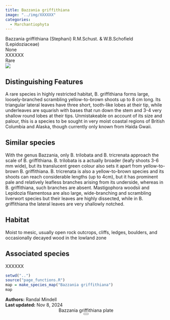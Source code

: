```yaml
---
title: Bazzania griffithiana
image: "../img/XXXXXX"
categories:
  - Marchantiophyta
---
```


<div class="info-panel">
 <div class="info-top">
  <div class="taxon-scientific"><span class="taxon-name">Bazzania griffithiana</span> <span class="taxon-authority">(Stephani) R.M.Schust. &amp; W.B.Schofield</span> <span class="taxon-family">(Lepidoziaceae)</span></div>
  <div class="taxon-common">None</div>
 </div>
 <div class="info-bottom">
  <div class="taxon-qnd">XXXXXX</div>
  <div class="taxon-abundance">Rare</div>
 </div>
</div>
<div class="imerss-content-frame">
 <div class="imerss-image-header">
  <div class="imerss-image-holder imerss-column-left" data-toggle="tooltip" style="background-image: url(../img/XXXXXX)" title="XXXXXX">
  </div>

  <div class="imerss-image-holder imerss-column-right" data-toggle="tooltip" style="background-image: url(../img/XXXXXX)" title="XXXXXX">
  </div>
 
 </div>
 <div class="imerss-content-lower">
  <div class="imerss-column-left">
  <div class="tab-microscope" data-micromodal-trigger="modal-plate">
  <img src="../img/bryo guide microscope.png"/>
  </div>

<h2>Distinguishing Features</h2>

A rare species in highly restricted habitat, B. griffithiana forms large, loosely-branched scrambling yellow-to-brown shoots up to 8 cm long. Its triangular lateral leaves have three short, tooth-like lobes at their tip, while underleaves are squarish with bases that run down the stem and 3-4 very shallow round lobes at their tips. Unmistakeable on account of its size and palour, this is a species to be sought in very moist coastal regions of British Columbia and Alaska, though currently only known from Haida Gwaii. 

<h2>Similar species</h2>

With the genus Bazzania, only B. trilobata and B. tricrenata approach the scale of B. griffithiana. B. trilobata is a actually broader (leafy shoots 3-6 mm wide), but its translucent green colour also sets it apart from yellow-to-brown B. griffithiana. B. tricrenata is also a yellow-to-brown species and its shoots can reach considerable lengths (up to 4cm), but it has prominent pale and relatively leafless branches arising from its underside, whereas in B. griffithiana, such branches are absent. Mastigophora woodsii and Lepidozia filamentosa are also large, wide-branching and scrambling liverwort species but their leaves are highly dissected, while in B. griffithiana the lateral leaves are very shallowly notched. 

<h2>Habitat</h2>

Moist to mesic, usually open rock outcrops, cliffs, ledges, boulders, and occasionally decayed wood in the lowland zone

<h2>Associated species</h2>

XXXXXX
</div>

<div class="imerss-column-right">

<div class="imerss-image-holder imerss-column-right" data-toggle="tooltip" style="background-image: url(../img/XXXXX)" title="XXXXX">
</div>

<div class="imerss-map-holder">
```r
setwd("..")
source("page_functions.R")
map = make_species_map("Bazzania griffithiana")
map
```
</div>

</div>

</div>
</div>

<div class="taxon-footer">
 <div class="taxon-authors"><b>Authors:</b> <span>Randal Mindell</span></div>
 <div class="taxon-update"><b>Last updated:</b> <span>Nov 8, 2024</span></div>
</div>

<div class="modal micromodal-slide" id="modal-plate" aria-hidden="true">
 <div class="modal__overlay" tabindex="-1" data-micromodal-close>
  <div class="modal__container" role="dialog" aria-modal="true" aria-labelledby="modal-plate-title" >
   <header class="modal__header">
   <div class="modal__title" id="modal-plate-title">
  Bazzania griffithiana plate
   </div>
   <button class="modal__close" aria-label="Close" data-micromodal-close></button>
   </header>
  <div class="modal__content" id="modal-plate-content">
   <div class="imerss-image-holder" data-toggle="tooltip" style="background-image: url(../img/XXXXX)" title="XXXXX">
  </div>
  </div>
  </div>
 </div>
</div>

<script src="../js/micromodal.min.js"></script>
<link href="../css/style-taxon.css" rel="stylesheet">
<link href="../css/micromodal.css" rel="stylesheet">

<script>
MicroModal.init();
</script>

